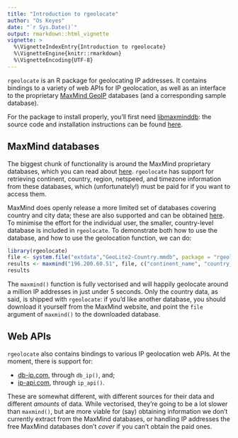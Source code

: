 ```yaml
---
title: "Introduction to rgeolocate"
author: "Os Keyes"
date: "`r Sys.Date()`"
output: rmarkdown::html_vignette
vignette: >
  %\VignetteIndexEntry{Introduction to rgeolocate}
  %\VignetteEngine{knitr::rmarkdown}
  %\VignetteEncoding{UTF-8}
---
```


`rgeolocate` is an R package for geolocating IP addresses. It contains bindings to a variety of web APIs for IP geolocation, as well as an interface to the proprietary [MaxMind GeoIP](https://maxmind.com/) databases (and a corresponding sample database).

For the package to install properly, you'll first need [libmaxminddb](https://github.com/maxmind/libmaxminddb): the source code and installation instructions can be found [here](https://github.com/maxmind/libmaxminddb/blob/master/README.md).

## MaxMind databases

The biggest chunk of functionality is around the MaxMind proprietary databases, which you can read about [here](https://www.maxmind.com/en/geoip2-databases). `rgeolocate` has support for retrieving continent, country, region, netspeed,
and timezone information from these databases, which (unfortunately!) must be paid for if you want to access them.

MaxMind does openly release a more limited set of databases covering country and city data; these are also supported and can
be obtained [here](https://dev.maxmind.com/geoip/geoip2/geolite2/). To minimise the effort for the individual user, the smaller,
country-level database is included in `rgeolocate`. To demonstrate both how to use the database, and how to use the geolocation
function, we can do:

```r
library(rgeolocate)
file <- system.file("extdata","GeoLite2-Country.mmdb", package = "rgeolocate")
results <- maxmind("196.200.60.51", file, c("continent_name", "country_code", "country_name"))
results
```

The `maxmind()` function is fully vectorised and will happily geolocate around a million IP addresses in just under 5 seconds. Only the country data, as said, is shipped with `rgeolocate`: if you'd like
another database, you should download it yourself from the MaxMind website, and point the `file`
argument of `maxmind()` to the downloaded database.

## Web APIs

`rgeolocate` also contains bindings to various IP geolocation web APIs. At the moment, there is support for:

* [db-ip.com](https://db-ip.com), through `db_ip()`, and;
* [ip-api.com](https://ip-api.com), through `ip_api()`.

These are somewhat different, with different sources for their data and different *amounts* of data. While vectorised, they're going to be a lot slower than `maxmind()`, but are more viable for (say) obtaining information we don't currently extract from the MaxMind databases, or handling IP addresses the free MaxMind databases don't *cover* if you can't obtain the paid ones.